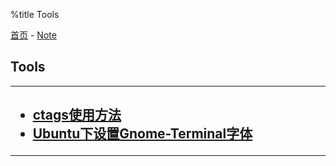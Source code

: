 %title Tools

[[../../index|首页]] - [[../index|Note]]
==Tools==
----
<h2>
* [[ctags_usage|ctags使用方法]]
* [[ubuntu_gnome_terminal_font|Ubuntu下设置Gnome-Terminal字体]]
</h2>
----
